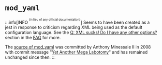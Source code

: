 
# `mod_yaml`

:::info[INFO <sup><sup>(in lieu of any official documentation)</sup></sup>]
Seems to have been created as a jest in response to criticism regarding XML being used as the default configuration language. See the [Q: XML sucks! Do I have any other options?](../Miscellaneous/FAQ/index.mdx#xml-sucks) section in the [FAQ](../Miscellaneous/FAQ/index.mdx) for more.

The [source of <span class="fs-mod-names">mod_yaml</span>](https://github.com/signalwire/freeswitch/tree/master/src/mod/languages/mod%5Fyaml) was committed by Anthony Minessale II in 2008 with commit message "[Yet Another Mega Labotomy](https://github.com/signalwire/freeswitch/commit/35dc909cf69191d51af26e26adb4d4d5bcbfcdaa)" and has remained unchanged since then.
:::
